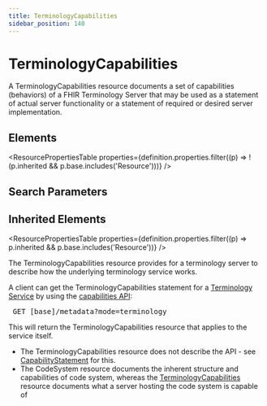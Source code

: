 ```yaml
---
title: TerminologyCapabilities
sidebar_position: 140
---
```



# TerminologyCapabilities

A <Link to="/docs/api/fhir/resources/terminologycapabilities">TerminologyCapabilities</Link> resource documents a set of capabilities (behaviors) of a FHIR Terminology Server that may be used as a statement of actual server functionality or a statement of required or desired server implementation.

<Tabs queryString="section">
  <TabItem value="schema" label="Schema" default>

## Elements

<ResourcePropertiesTable
  properties={definition.properties.filter((p) => !(p.inherited && p.base.includes('Resource')))}
/>

## Search Parameters

<SearchParamsTable searchParams={definition.searchParameters} />

## Inherited Elements

<ResourcePropertiesTable properties={definition.properties.filter((p) => p.inherited && p.base.includes('Resource'))} />

  </TabItem>
  <TabItem value="usage" label="Usage">
<div> <a name="scope"></a> <p> The <Link to="/docs/api/fhir/resources/terminologycapabilities">TerminologyCapabilities</Link> resource provides for a terminology server to describe how the underlying terminology service works. </p> <p> A client can get the <Link to="/docs/api/fhir/resources/terminologycapabilities">TerminologyCapabilities</Link> statement for a <a href="https://www.hl7.org/fhir/terminology-service.html">Terminology Service</a> by using the <a href="https://www.hl7.org/fhir/http.html#capabilities">capabilities API</a>: </p> <pre> GET [base]/metadata?mode=terminology </pre> <p> This will return the <Link to="/docs/api/fhir/resources/terminologycapabilities">TerminologyCapabilities</Link> resource that applies to the service itself. </p> </div>
  </TabItem>
  <TabItem value="relationships" label="Relationships">
<div> <a name="relationships"></a> <ul>  <li>The <Link to="/docs/api/fhir/resources/terminologycapabilities">TerminologyCapabilities</Link> resource does not describe the API - see <a href="/docs/api/fhir/resources/capabilitystatement">CapabilityStatement</a> for this.</li>  <li>The <Link to="/docs/api/fhir/resources/codesystem">CodeSystem</Link> resource documents the inherent structure and capabilities of code system, whereas     the <a href="/docs/api/fhir/resources/terminologycapabilities">TerminologyCapabilities</a> resource documents what a server hosting the code system is capable of</li> </ul> </div>
  </TabItem>


</Tabs>
